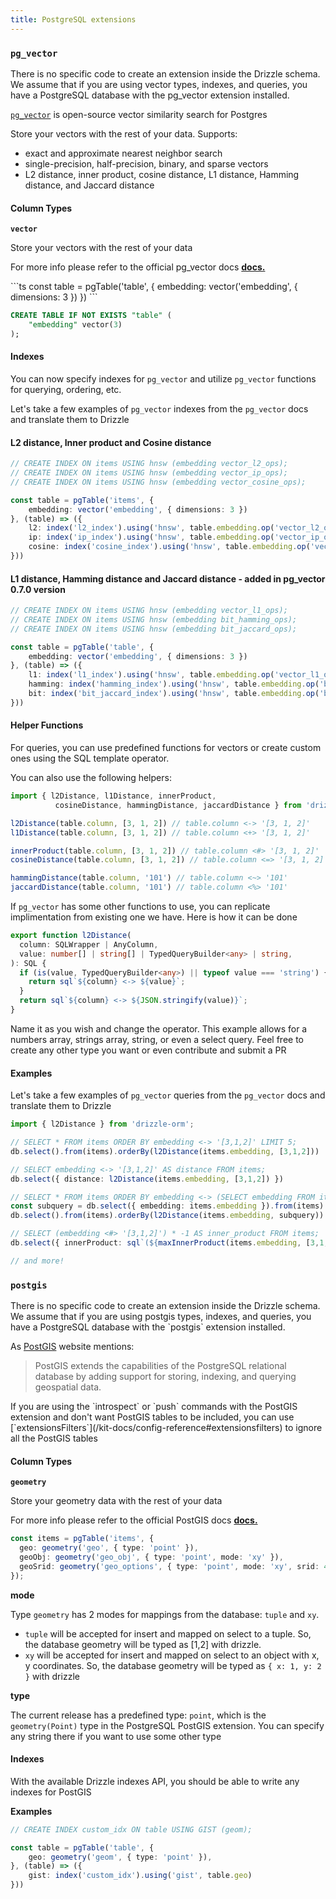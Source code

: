 ```yaml
---
title: PostgreSQL extensions
---
```



### `pg_vector`

<Callout>
There is no specific code to create an extension inside the Drizzle schema. We assume that if you are using vector types, 
indexes, and queries, you have a PostgreSQL database with the pg_vector extension installed.
</Callout>

[`pg_vector`](https://github.com/pgvector/pgvector) is open-source vector similarity search for Postgres

Store your vectors with the rest of your data. Supports:

- exact and approximate nearest neighbor search
- single-precision, half-precision, binary, and sparse vectors
- L2 distance, inner product, cosine distance, L1 distance, Hamming distance, and Jaccard distance

#### Column Types

**`vector`**

Store your vectors with the rest of your data

For more info please refer to the official pg_vector docs **[docs.](https://github.com/pgvector/pgvector)**


<Section>
```ts
const table = pgTable('table', {
    embedding: vector('embedding', { dimensions: 3 })
})
```

```sql
CREATE TABLE IF NOT EXISTS "table" (
	"embedding" vector(3)
);
```
</Section>

#### Indexes

You can now specify indexes for `pg_vector` and utilize `pg_vector` functions for querying, ordering, etc.

Let's take a few examples of `pg_vector` indexes from the `pg_vector` docs and translate them to Drizzle

#### L2 distance, Inner product and Cosine distance

```ts
// CREATE INDEX ON items USING hnsw (embedding vector_l2_ops);
// CREATE INDEX ON items USING hnsw (embedding vector_ip_ops);
// CREATE INDEX ON items USING hnsw (embedding vector_cosine_ops);

const table = pgTable('items', {
    embedding: vector('embedding', { dimensions: 3 })
}, (table) => ({
    l2: index('l2_index').using('hnsw', table.embedding.op('vector_l2_ops'))
    ip: index('ip_index').using('hnsw', table.embedding.op('vector_ip_ops'))
    cosine: index('cosine_index').using('hnsw', table.embedding.op('vector_cosine_ops'))
}))
```

#### L1 distance, Hamming distance and Jaccard distance - added in pg_vector 0.7.0 version

```ts
// CREATE INDEX ON items USING hnsw (embedding vector_l1_ops);
// CREATE INDEX ON items USING hnsw (embedding bit_hamming_ops);
// CREATE INDEX ON items USING hnsw (embedding bit_jaccard_ops);

const table = pgTable('table', {
    embedding: vector('embedding', { dimensions: 3 })
}, (table) => ({
    l1: index('l1_index').using('hnsw', table.embedding.op('vector_l1_ops'))
    hamming: index('hamming_index').using('hnsw', table.embedding.op('bit_hamming_ops'))
    bit: index('bit_jaccard_index').using('hnsw', table.embedding.op('bit_jaccard_ops'))
}))
```

#### Helper Functions

For queries, you can use predefined functions for vectors or create custom ones using the SQL template operator.

You can also use the following helpers:

```ts
import { l2Distance, l1Distance, innerProduct, 
          cosineDistance, hammingDistance, jaccardDistance } from 'drizzle-orm'

l2Distance(table.column, [3, 1, 2]) // table.column <-> '[3, 1, 2]'
l1Distance(table.column, [3, 1, 2]) // table.column <+> '[3, 1, 2]'

innerProduct(table.column, [3, 1, 2]) // table.column <#> '[3, 1, 2]'
cosineDistance(table.column, [3, 1, 2]) // table.column <=> '[3, 1, 2]'

hammingDistance(table.column, '101') // table.column <~> '101'
jaccardDistance(table.column, '101') // table.column <%> '101'
```

If `pg_vector` has some other functions to use, you can replicate implimentation from existing one we have. Here is how it can be done

```ts
export function l2Distance(
  column: SQLWrapper | AnyColumn,
  value: number[] | string[] | TypedQueryBuilder<any> | string,
): SQL {
  if (is(value, TypedQueryBuilder<any>) || typeof value === 'string') {
    return sql`${column} <-> ${value}`;
  }
  return sql`${column} <-> ${JSON.stringify(value)}`;
}
```

Name it as you wish and change the operator. This example allows for a numbers array, strings array, string, or even a select query. Feel free to create any other type you want or even contribute and submit a PR

#### Examples

Let's take a few examples of `pg_vector` queries from the `pg_vector` docs and translate them to Drizzle

```ts
import { l2Distance } from 'drizzle-orm';

// SELECT * FROM items ORDER BY embedding <-> '[3,1,2]' LIMIT 5;
db.select().from(items).orderBy(l2Distance(items.embedding, [3,1,2]))

// SELECT embedding <-> '[3,1,2]' AS distance FROM items;
db.select({ distance: l2Distance(items.embedding, [3,1,2]) })

// SELECT * FROM items ORDER BY embedding <-> (SELECT embedding FROM items WHERE id = 1) LIMIT 5;
const subquery = db.select({ embedding: items.embedding }).from(items).where(eq(items.id, 1));
db.select().from(items).orderBy(l2Distance(items.embedding, subquery)).limit(5)

// SELECT (embedding <#> '[3,1,2]') * -1 AS inner_product FROM items;
db.select({ innerProduct: sql`(${maxInnerProduct(items.embedding, [3,1,2])}) * -1` }).from(items)

// and more!
```

### `postgis`

<Callout>
There is no specific code to create an extension inside the Drizzle schema. We assume that if you are using postgis types, indexes, and queries, you have a PostgreSQL database with the `postgis` extension installed.
</Callout>

As [PostGIS](https://postgis.net/) website mentions:

> PostGIS extends the capabilities of the PostgreSQL relational database by adding support for storing, indexing, and querying geospatial data.

<Callout type="info">
If you are using the `introspect` or `push` commands with the PostGIS extension and don't want PostGIS tables to be included, you can use [`extensionsFilters`](/kit-docs/config-reference#extensionsfilters) to ignore all the PostGIS tables
</Callout>

#### Column Types

**`geometry`**

Store your geometry data with the rest of your data

For more info please refer to the official PostGIS docs **[docs.](https://postgis.net/workshops/postgis-intro/geometries.html)**

```ts
const items = pgTable('items', {
  geo: geometry('geo', { type: 'point' }),
  geoObj: geometry('geo_obj', { type: 'point', mode: 'xy' }),
  geoSrid: geometry('geo_options', { type: 'point', mode: 'xy', srid: 4000 }),
});
```

**mode**

Type `geometry` has 2 modes for mappings from the database: `tuple` and `xy`.

- `tuple` will be accepted for insert and mapped on select to a tuple. So, the database geometry will be typed as [1,2] with drizzle.
- `xy` will be accepted for insert and mapped on select to an object with x, y coordinates. So, the database geometry will be typed as `{ x: 1, y: 2 }` with drizzle

**type**

The current release has a predefined type: `point`, which is the `geometry(Point)` type in the PostgreSQL PostGIS extension. You can specify any string there if you want to use some other type

#### Indexes

With the available Drizzle indexes API, you should be able to write any indexes for PostGIS

**Examples**

```ts
// CREATE INDEX custom_idx ON table USING GIST (geom);

const table = pgTable('table', {
  	geo: geometry('geom', { type: 'point' }),
}, (table) => ({
    gist: index('custom_idx').using('gist', table.geo)
}))
```